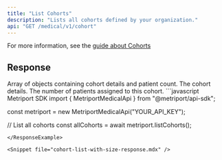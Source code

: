 ```yaml
---
title: "List Cohorts"
description: "Lists all cohorts defined by your organization."
api: "GET /medical/v1/cohort"
---
```


For more information, see the [guide about Cohorts](/medical-api/handling-data/cohorts)

## Response

<ResponseField name="cohorts" type="object[]">
  Array of objects containing cohort details and patient count.
  <Expandable title="Object properties">
    <ResponseField name="cohort" type="object" required>
      The cohort details.
      <Expandable title="Cohort properties">
        <Snippet file="cohort-response.mdx" />
      </Expandable>
    </ResponseField>
    <ResponseField name="size" type="number" required>
      The number of patients assigned to this cohort.
    </ResponseField>
  </Expandable>
</ResponseField>

<ResponseExample>
```javascript Metriport SDK
import { MetriportMedicalApi } from "@metriport/api-sdk";

const metriport = new MetriportMedicalApi("YOUR_API_KEY");

// List all cohorts
const allCohorts = await metriport.listCohorts();
```
</ResponseExample>

<Snippet file="cohort-list-with-size-response.mdx" />
